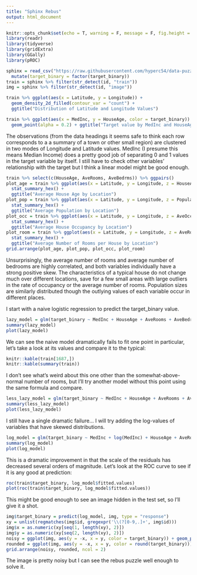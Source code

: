 ```yaml
---
title: "Sphinx Rebus"
output: html_document
---
```


```r
knitr::opts_chunk$set(echo = T, warning = F, message = F, fig.height = 6, fig.width = 10, cache = T)
library(readr)
library(tidyverse)
library(gridExtra)
library(GGally)
library(pROC)
```

```r
sphinx = read_csv("https://raw.githubusercontent.com/hyperc54/data-puzzles-assets/master/ml/1/dataset.csv") %>% 
  mutate(target_binary = factor(target_binary))
train = sphinx %>% filter(str_detect(id, "train"))
img = sphinx %>% filter(str_detect(id, "image"))
```

```r
train %>% ggplot(aes(x = Latitude, y = Longitude)) + 
  geom_density_2d_filled(contour_var = "count") +
  ggtitle("Distribution of Latitude and Longitude Values")

train %>% ggplot(aes(x = MedInc, y = HouseAge, color = target_binary)) +
  geom_point(alpha = 0.2) + ggtitle("Target value by MedInc and HouseAge")
```

The observations (from the data headings it seems safe to think each row corresponds to a a summary of a town or other small region) are clustered in two modes of Longitude and Latitude values. MedInc (I presume this means Median Income) does a pretty good job of separating 0 and 1 values in the target variable by itself. I still have to check other variables' relationship with the target but I think a linear model might be good enough.

```r
train %>% select(c(HouseAge, AveRooms, AveBedrms)) %>% ggpairs()
plot_age = train %>% ggplot(aes(x = Latitude, y = Longitude, z = HouseAge)) + 
  stat_summary_hex() + 
  ggtitle("Average House Age by Location")
plot_pop = train %>% ggplot(aes(x = Latitude, y = Longitude, z = Population)) + 
  stat_summary_hex() + 
  ggtitle("Average Population by Location")
plot_occ = train %>% ggplot(aes(x = Latitude, y = Longitude, z = AveOccup)) + 
  stat_summary_hex() + 
  ggtitle("Average House Occupancy by Location")
plot_room = train %>% ggplot(aes(x = Latitude, y = Longitude, z = AveRooms)) + 
  stat_summary_hex() + 
  ggtitle("Average Number of Rooms per House by Location")
grid.arrange(plot_age, plot_pop, plot_occ, plot_room)
```

Unsurprisingly, the average number of rooms and average number of bedrooms are highly correlated, and both variables individually have a strong positive skew. The characteristics of a typical house do not change much over different locations, save for a few small areas with large outliers in the rate of occupancy or the average number of rooms. Population sizes are similarly distributed though the outlying values of each variable occur in different places.

I start with a naive logistic regression to predict the target_binary value.

```r
lazy_model = glm(target_binary ~ MedInc + HouseAge + AveRooms + AveBedrms + Population + AveOccup + Latitude + Longitude, data = train, family = binomial)
summary(lazy_model)
plot(lazy_model)
```

We can see the naive model dramatically fails to fit one point in particular, let's take a look at its values and compare it to the typical:

```r
knitr::kable(train[1687,])
knitr::kable(summary(train))
```

I don't see what's weird about this one other than the somewhat-above-normal number of rooms, but I'll try another model without this point using the same formula and compare.

```r
less_lazy_model = glm(target_binary ~ MedInc + HouseAge + AveRooms + AveBedrms + Population + AveOccup + Latitude + Longitude, data = train[-1687,], family = binomial)
summary(less_lazy_model)
plot(less_lazy_model)
```

I still have a single dramatic failure... I will try adding the log-values of variables that have skewed distributions.

```r
log_model = glm(target_binary ~ MedInc + log(MedInc) + HouseAge + AveRooms + log(AveRooms) + AveBedrms + log(AveBedrms) + Population + log(Population) + AveOccup + log(AveOccup) + Latitude + Longitude, data = train, family = binomial)
summary(log_model)
plot(log_model)
```

This is a dramatic improvement in that the scale of the residuals has decreased several orders of magnitude. Let's look at the ROC curve to see if it is any good at prediction:

```r
roc(train$target_binary, log_model$fitted.values)
plot(roc(train$target_binary, log_model$fitted.values))
```

This might be good enough to see an image hidden in the test set, so I'll give it a shot.

```r
img$target_binary = predict(log_model, img, type = "response")
xy = unlist(regmatches(img$id, gregexpr('\\(?[0-9,.]+', img$id)))
img$x = as.numeric(xy[seq(1, length(xy), 2)])
img$y = as.numeric(xy[seq(2, length(xy), 2)])
noisy = ggplot(img, aes(y = -x, x = y, color = target_binary)) + geom_point(size = 1) + theme(legend.position = "none") + ggtitle("Raw Values")
rounded = ggplot(img, aes(y = -x, x = y, color = round(target_binary))) + geom_point(size = 1) + theme(legend.position = "none") + ggtitle("Rounded Values")
grid.arrange(noisy, rounded, ncol = 2)
```

The image is pretty noisy but I can see the rebus puzzle well enough to solve it.

